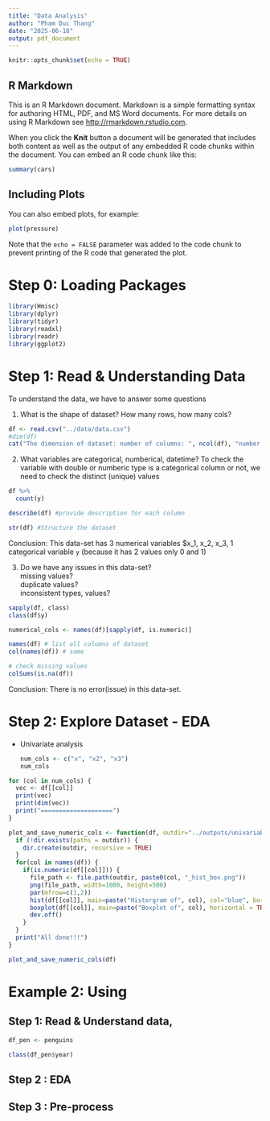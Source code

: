 ```yaml
---
title: "Data Analysis"
author: "Pham Duc Thang"
date: "2025-06-18"
output: pdf_document
---
```


```r
knitr::opts_chunk$set(echo = TRUE)
```

## R Markdown

This is an R Markdown document. Markdown is a simple formatting syntax for authoring HTML, PDF, and MS Word documents. For more details on using R Markdown see <http://rmarkdown.rstudio.com>.

When you click the **Knit** button a document will be generated that includes both content as well as the output of any embedded R code chunks within the document. You can embed an R code chunk like this:

```r
summary(cars)
```

## Including Plots

You can also embed plots, for example:

```r
plot(pressure)
```

Note that the `echo = FALSE` parameter was added to the code chunk to prevent printing of the R code that generated the plot.

# **Step 0: Loading Packages**

```r
library(Hmisc)
library(dplyr)
library(tidyr)
library(readxl)
library(readr)
library(ggplot2)
```

# Step 1: Read & Understanding Data

To understand the data, we have to answer some questions

1.  What is the shape of dataset? How many rows, how many cols?

```r
df <- read.csv("../data/data.csv")
#dim(df)
cat("The dimension of dataset: number of columns: ", ncol(df), "number of rows: ", nrow(df))

```

2.  What variables are categorical, numberical, datetime? To check the variable with double or numberic type is a categorical column or not, we need to check the distinct (unique) values

```r
df %>% 
  count(y)
```

```r
describe(df) #provide description for each column
```

```r
str(df) #Structure the dataset
```

Conclusion: This data-set has 3 numerical variables \$x_1, x_2, x_3, 1 categorical variable `y` (because it has 2 values only 0 and 1)

3.  Do we have any issues in this data-set?\
    missing values?\
    duplicate values?\
    inconsistent types, values?

```r
sapply(df, class)
class(df$y)
```

```r
numerical_cols <- names(df)[sapply(df, is.numeric)]

names(df) # list all columns of dataset
col(names(df)) # same

```

```r
# check missing values
colSums(is.na(df))
```

Conclusion: There is no error(issue) in this data-set.

# Step 2: Explore Dataset - EDA

-   Univariate analysis

    ```r

    num_cols <- c("x", "x2", "x3")
    num_cols

    ```

```r
for (col in num_cols) {
  vec <- df[[col]]
  print(vec)
  print(dim(vec))
  print("====================")
}
```

```r
plot_and_save_numeric_cols <- function(df, outdir="../outputs/univariable") {
  if (!dir.exists(paths = outdir)) {
    dir.create(outdir, recursive = TRUE)
  }
  for(col in names(df)) {
    if(is.numeric(df[[col]])) {
      file_path <- file.path(outdir, paste0(col, "_hist_box.png"))
      png(file_path, width=1000, height=500)
      par(mfrow=c(1,2))
      hist(df[[col]], main=paste("Historgram of", col), col="blue", border="black")
      boxplot(df[[col]], main=paste("Boxplot of", col), horizontal = TRUE, col="pink")
      dev.off()
    }
  }
  print("All done!!!")
}
```

```r
plot_and_save_numeric_cols(df)
```

# Example 2: Using

## Step 1: Read & Understand data,

```r
df_pen <- penguins
```

```r
class(df_pen$year)
```

## Step 2 : EDA

## Step 3 : Pre-process
